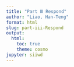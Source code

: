 ```yaml
---
title: "Part Ⅲ Respond"
author: "Liao, Han-Teng"
format: html
slug: part-iii-Respond
output: 
  html: 
    toc: true
    theme: cosmo
jupyter: siiwd
---
```

